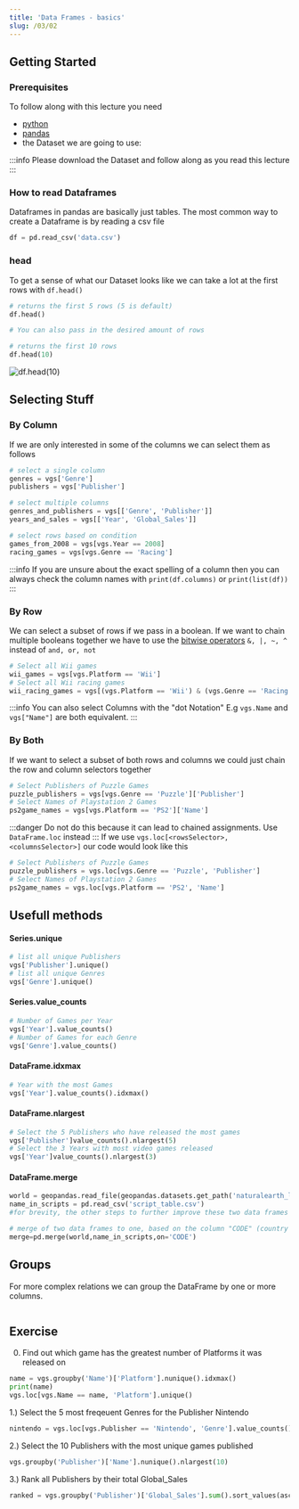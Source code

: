 ```yaml
---
title: 'Data Frames - basics'
slug: /03/02
---
```



## Getting Started

### Prerequisites
To follow along with this lecture you need
+ [python](https://www.python.org/downloads/)
+ [pandas](https://pypi.org/project/pandas/) 
+ the Dataset we are going to use: <DownloadLink path="/datasets/vgsales.csv"/> 

:::info 
Please download the Dataset and follow along as you read this lecture
:::


### How to read Dataframes
Dataframes in pandas are basically just tables. The most common way to create a Dataframe is by reading a csv file

```python
df = pd.read_csv('data.csv')
```

### head
To get a sense of what our Dataset looks like we can take a lot at the first rows with `df.head()`
```python
# returns the first 5 rows (5 is default)
df.head()

# You can also pass in the desired amount of rows

# returns the first 10 rows
df.head(10)
```
![df.head(10)](./assets/3.2_head_table.png)

## Selecting Stuff
### By Column
If we are only interested in some of the columns we can select them as follows

```python 
# select a single column
genres = vgs['Genre']
publishers = vgs['Publisher']

# select multiple columns
genres_and_publishers = vgs[['Genre', 'Publisher']]
years_and_sales = vgs[['Year', 'Global_Sales']]

# select rows based on condition
games_from_2008 = vgs[vgs.Year == 2008]
racing_games = vgs[vgs.Genre == 'Racing']
```

:::info
If you are unsure about the exact spelling of a column then you can always check the column names with `print(df.columns)` or `print(list(df))`
:::


### By Row
We can select a subset of rows if we pass in a boolean. 
If we want to chain multiple booleans together we have to use the [bitwise operators](https://www.geeksforgeeks.org/python-bitwise-operators/)
`&, |, ~, ^` instead of `and, or, not`

```python
# Select all Wii games
wii_games = vgs[vgs.Platform == 'Wii']
# Select all Wii racing games
wii_racing_games = vgs[(vgs.Platform == 'Wii') & (vgs.Genre == 'Racing')]
```

:::info
You can also select Columns with the "dot Notation"
E.g `vgs.Name` and `vgs["Name"]` are both equivalent.
:::

### By Both
If we want to select a subset of both rows and columns we could just chain the row and column selectors together
```python
# Select Publishers of Puzzle Games
puzzle_publishers = vgs[vgs.Genre == 'Puzzle']['Publisher']
# Select Names of Playstation 2 Games
ps2game_names = vgs[vgs.Platform == 'PS2']['Name']
```
:::danger
Do not do this because it can lead to chained assignments. Use `DataFrame.loc` instead
:::
If we use `vgs.loc[<rowsSelector>, <columnsSelector>]` our code would look like this
```python
# Select Publishers of Puzzle Games
puzzle_publishers = vgs.loc[vgs.Genre == 'Puzzle', 'Publisher']
# Select Names of Playstation 2 Games
ps2game_names = vgs.loc[vgs.Platform == 'PS2', 'Name']
```

## Usefull methods
#### Series.unique
```python
# list all unique Publishers
vgs['Publisher'].unique()
# list all unique Genres
vgs['Genre'].unique()
```

#### Series.value_counts 
```python
# Number of Games per Year
vgs['Year'].value_counts()
# Number of Games for each Genre
vgs['Genre'].value_counts()
```
#### DataFrame.idxmax
```python
# Year with the most Games
vgs['Year'].value_counts().idxmax()
```
#### DataFrame.nlargest
```python
# Select the 5 Publishers who have released the most games
vgs['Publisher']value_counts().nlargest(5)
# Select the 3 Years with most video games released
vgs['Year']value_counts().nlargest(3)
```
#### DataFrame.merge
```python
world = geopandas.read_file(geopandas.datasets.get_path('naturalearth_lowres'))
name_in_scripts = pd.read_csv('script_table.csv')
#for brevity, the other steps to further improve these two data frames to be used in the [transliteration app](https://zesch.github.io/practical-data-science/docs/04/03), are left out here, but should be added when re-implementing the app

# merge of two data frames to one, based on the column "CODE" (country code) that they have in common
merge=pd.merge(world,name_in_scripts,on='CODE')
```

## Groups
For more complex relations we can group the DataFrame by one or more columns.
```python

```
## Exercise
0) Find out which game has the greatest number of Platforms it was released on
```python
name = vgs.groupby('Name')['Platform'].nunique().idxmax()
print(name)
vgs.loc[vgs.Name == name, 'Platform'].unique()
```

1.) Select the 5 most freqeuent Genres for the Publisher Nintendo
```python 
nintendo = vgs.loc[vgs.Publisher == 'Nintendo', 'Genre'].value_counts().nlargest(5)
```
2.) Select the 10 Publishers with the most unique games published
```python
vgs.groupby('Publisher')['Name'].nunique().nlargest(10)
```
3.) Rank all Publishers by their total Global_Sales
```python
ranked = vgs.groupby('Publisher')['Global_Sales'].sum().sort_values(ascending=False)
```
